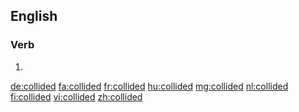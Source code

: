 ==English==

===Verb===
{{head|en}}

# {{en-past of|collide}}

[[de:collided]]
[[fa:collided]]
[[fr:collided]]
[[hu:collided]]
[[mg:collided]]
[[nl:collided]]
[[fi:collided]]
[[vi:collided]]
[[zh:collided]]